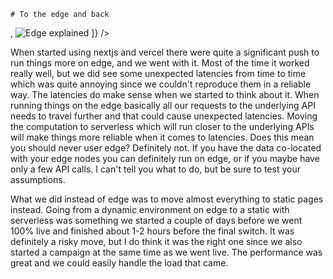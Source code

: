 

<TwoColumns>
  <Column className="flex flex-col justify-center items-center gap-4">
  
    # To the edge and back

  </Column>

  <Column className="flex flex-row justify-center items-center">
    <ImageSwitch images={[
      <Image key={edge.src} src={edge} alt="Edge"/>,
      <Image key={edgeExplained.src} src={edgeExplained} alt="Edge explained"/>
    ]} />

  </Column>
</TwoColumns>


<Notes>

When started using nextjs and vercel there were quite a significant push to run things more on edge, and we went with it. Most of the time it worked really well, but we did see some unexpected latencies from time to time which was quite annoying since we couldn't reproduce them in a reliable way. The latencies do make sense when we started to think about it. When running things on the edge basically all our requests to the underlying API needs to travel further and that could cause unexpected latencies. Moving the computation to serverless which will run closer to the underlying APIs will make things more reliable when it comes to latencies. Does this mean you should never user edge? Definitely not. If you have the data co-located with your edge nodes you can definitely run on edge, or if you maybe have only a few API calls. I can't tell you what to do, but be sure to test your assumptions.

What we did instead of edge was to move almost everything to static pages instead. Going from a dynamic environment on edge to a static with serverless was something we started a couple of days before we went 100% live and finished about 1-2 hours before the final switch. It was definitely a risky move, but I do think it was the right one since we also started a campaign at the same time as we went live. The performance was great and we could easily handle the load that came.

</Notes>
